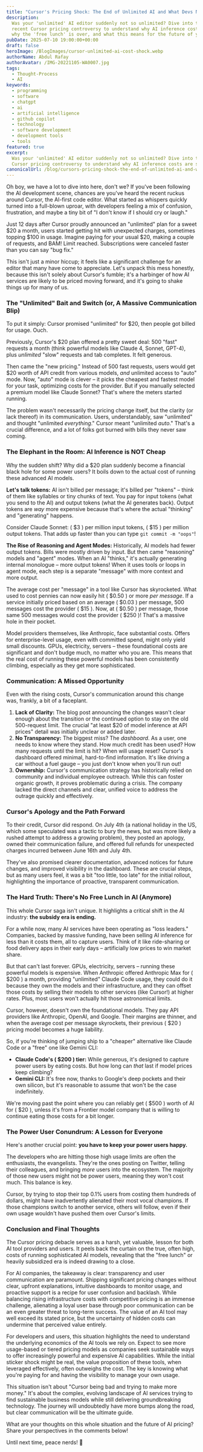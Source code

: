 ```yaml
---
title: "Cursor's Pricing Shock: The End of Unlimited AI and What Devs Need to Know"
description:
  Was your 'unlimited' AI editor suddenly not so unlimited? Dive into the
  recent Cursor pricing controversy to understand why AI inference costs are soaring,
  why the 'free lunch' is over, and what this means for the future of your dev tools.
pubDate: 2025-07-10 19:00:00+00:00
draft: false
heroImage: /BlogImages/cursor-unlimited-ai-cost-shock.webp
authorName: Abdul Rafay
authorAvatar: /IMG-20221105-WA0007.jpg
tags:
  - Thought-Process
  - AI
keywords:
  - programming
  - software
  - chatgpt
  - ai
  - artificial intelligence
  - github copilot
  - technology
  - software development
  - development tools
  - tools
featured: true
excerpt:
  Was your 'unlimited' AI editor suddenly not so unlimited? Dive into the recent
  Cursor pricing controversy to understand why AI inference costs are soaring, w...
canonicalUrl: /blog/cursors-pricing-shock-the-end-of-unlimited-ai-and-what-devs-need-to-know
---
```


Oh boy, we have a lot to dive into here, don't we? If you've been following the AI development scene, chances are you've heard the recent ruckus around Cursor, the AI-first code editor. What started as whispers quickly turned into a full-blown uproar, with developers feeling a mix of confusion, frustration, and maybe a tiny bit of "I don't know if I should cry or laugh."

Just 12 days after Cursor proudly announced an "unlimited" plan for a sweet $20 a month, users started getting hit with unexpected charges, sometimes topping $100 in usage. Imagine paying for your usual $20, making a couple of requests, and BAM! Limit reached. Subscriptions were canceled faster than you can say "bug fix."

This isn't just a minor hiccup; it feels like a significant challenge for an editor that many have come to appreciate. Let's unpack this mess honestly, because this isn't solely about Cursor's fumble; it's a harbinger of how AI services are likely to be priced moving forward, and it's going to shake things up for many of us.

### The "Unlimited" Bait and Switch (or, A Massive Communication Blip)

To put it simply: Cursor promised "unlimited" for $20, then people got billed for usage. Ouch.

Previously, Cursor's $20 plan offered a pretty sweet deal: 500 "fast" requests a month (think powerful models like Claude 4, Sonnet, GPT-4), plus _unlimited_ "slow" requests and tab completes. It felt generous.

Then came the "new pricing." Instead of 500 fast requests, users would get $20 worth of API credit from various models, _and_ unlimited access to "auto" mode. Now, "auto" mode is clever – it picks the cheapest and fastest model for your task, optimizing costs for the provider. But if you manually selected a premium model like Claude Sonnet? That's where the meters started running.

The problem wasn't necessarily the pricing change itself, but the clarity (or lack thereof) in its communication. Users, understandably, saw "unlimited" and thought "unlimited _everything_." Cursor meant "unlimited _auto_." That's a crucial difference, and a lot of folks got burned with bills they never saw coming.

### The Elephant in the Room: AI Inference is NOT Cheap

Why the sudden shift? Why did a $20 plan suddenly become a financial black hole for some power users? It boils down to the actual cost of running these advanced AI models.

**Let's talk tokens:** AI isn't billed per message; it's billed per "tokens" – think of them like syllables or tiny chunks of text. You pay for input tokens (what you send to the AI) and output tokens (what the AI generates back). Output tokens are _way_ more expensive because that's where the actual "thinking" and "generating" happens.

Consider Claude Sonnet: ( $3 ) per million input tokens, ( $15 ) per million output tokens. That adds up faster than you can type `git commit -m "oops"`!

**The Rise of Reasoning and Agent Modes:**
Historically, AI models had fewer output tokens. Bills were mostly driven by input. But then came "reasoning" models and "agent" modes. When an AI "thinks," it's actually generating internal monologue – more output tokens! When it uses tools or loops in agent mode, each step is a separate "message" with more context and more output.

The average cost per "message" in a tool like Cursor has skyrocketed. What used to cost pennies can now easily hit ( $0.50 ) or more _per message_. If a service initially priced based on an average ( $0.03 ) per message, 500 messages cost the provider ( $15 ). Now, at ( $0.50 ) per message, those same 500 messages would cost the provider ( $250 )! That's a massive hole in their pocket.

Model providers themselves, like Anthropic, face substantial costs. Offers for enterprise-level usage, even with committed spend, might only yield small discounts. GPUs, electricity, servers – these foundational costs are significant and don't budge much, no matter who you are. This means that the real cost of running these powerful models has been consistently climbing, especially as they get more sophisticated.

### Communication: A Missed Opportunity

Even with the rising costs, Cursor's communication around this change was, frankly, a bit of a faceplant.

1. **Lack of Clarity:** The blog post announcing the changes wasn't clear enough about the transition or the continued option to stay on the old 500-request limit. The crucial "at least $20 of model inference at API prices" detail was initially unclear or added later.
2. **No Transparency:** The biggest miss? The _dashboard_. As a user, one needs to know where they stand. How much credit has been used? How many requests until the limit is hit? When will usage reset? Cursor's dashboard offered minimal, hard-to-find information. It's like driving a car without a fuel gauge – you just don't know when you'll run out!
3. **Ownership:** Cursor's communication strategy has historically relied on community and individual employee outreach. While this can foster organic growth, it proves problematic during a crisis. The company lacked the direct channels and clear, unified voice to address the outrage quickly and effectively.

### Cursor's Apology and the Path Forward

To their credit, Cursor did respond. On July 4th (a national holiday in the US, which some speculated was a tactic to bury the news, but was more likely a rushed attempt to address a growing problem), they posted an apology, owned their communication failure, and offered full refunds for unexpected charges incurred between June 16th and July 4th.

They've also promised clearer documentation, advanced notices for future changes, and improved visibility in the dashboard. These are crucial steps, but as many users feel, it was a bit "too little, too late" for the initial rollout, highlighting the importance of proactive, transparent communication.

### The Hard Truth: There's No Free Lunch in AI (Anymore)

This whole Cursor saga isn't unique. It highlights a critical shift in the AI industry: **the subsidy era is ending.**

For a while now, many AI services have been operating as "loss leaders." Companies, backed by massive funding, have been selling AI inference for less than it costs them, all to capture users. Think of it like ride-sharing or food delivery apps in their early days – artificially low prices to win market share.

But that can't last forever. GPUs, electricity, servers – running these powerful models is expensive. When Anthropic offered Anthropic Max for ( $200 ) a month, providing "unlimited" Claude Code usage, they could do it because they own the models and their infrastructure, and they can offset those costs by selling their models to other services (like Cursor!) at higher rates. Plus, most users won't actually hit those astronomical limits.

Cursor, however, doesn't own the foundational models. They pay API providers like Anthropic, OpenAI, and Google. Their margins are thinner, and when the average cost per message skyrockets, their previous ( $20 ) pricing model becomes a huge liability.

So, if you're thinking of jumping ship to a "cheaper" alternative like Claude Code or a "free" one like Gemini CLI:

- **Claude Code's ( $200 ) tier:** While generous, it's designed to capture power users by eating costs. But how long can _that_ last if model prices keep climbing?
- **Gemini CLI:** It's free now, thanks to Google's deep pockets and their own silicon, but it's reasonable to assume that won't be the case indefinitely.

We're moving past the point where you can reliably get ( $500 ) worth of AI for ( $20 ), unless it's from a Frontier model company that is willing to continue eating those costs for a bit longer.

### The Power User Conundrum: A Lesson for Everyone

Here's another crucial point: **you have to keep your power users happy.**

The developers who are hitting those high usage limits are often the enthusiasts, the evangelists. They're the ones posting on Twitter, telling their colleagues, and bringing _more_ users into the ecosystem. The majority of those new users might not be power users, meaning they won't cost much. This balance is key.

Cursor, by trying to stop their top 0.1% users from costing them hundreds of dollars, might have inadvertently alienated their most vocal champions. If those champions switch to another service, others will follow, even if their own usage wouldn't have pushed them over Cursor's limits.

### Conclusion and Final Thoughts

The Cursor pricing debacle serves as a harsh, yet valuable, lesson for both AI tool providers and users. It peels back the curtain on the true, often high, costs of running sophisticated AI models, revealing that the "free lunch" or heavily subsidized era is indeed drawing to a close.

For AI companies, the takeaway is clear: transparency and user communication are paramount. Shipping significant pricing changes without clear, upfront explanations, intuitive dashboards to monitor usage, and proactive support is a recipe for user confusion and backlash. While balancing rising infrastructure costs with competitive pricing is an immense challenge, alienating a loyal user base through poor communication can be an even greater threat to long-term success. The value of an AI tool may well exceed its stated price, but the uncertainty of hidden costs can undermine that perceived value entirely.

For developers and users, this situation highlights the need to understand the underlying economics of the AI tools we rely on. Expect to see more usage-based or tiered pricing models as companies seek sustainable ways to offer increasingly powerful and expensive AI capabilities. While the initial sticker shock might be real, the value proposition of these tools, when leveraged effectively, often outweighs the cost. The key is knowing what you're paying for and having the visibility to manage your own usage.

This situation isn't about "Cursor being bad and trying to make more money." It's about the complex, evolving landscape of AI services trying to find sustainable business models while still delivering groundbreaking technology. The journey will undoubtedly have more bumps along the road, but clear communication will be the ultimate guide.

What are your thoughts on this whole situation and the future of AI pricing? Share your perspectives in the comments below!

Until next time, peace nerds! 🚀
